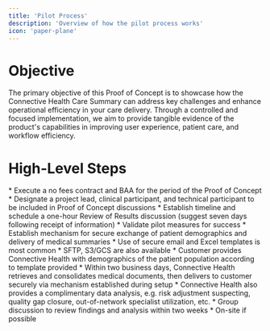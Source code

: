 ```yaml
---
title: 'Pilot Process'
description: 'Overview of how the pilot process works'
icon: 'paper-plane'
---
```


# Objective
The primary objective of this Proof of Concept is to showcase how the Connective Health Care Summary can address key
challenges and enhance operational efficiency in your care delivery. Through a controlled and focused implementation,
we aim to provide tangible evidence of the product's capabilities in improving user experience, patient care,
and workflow efficiency.

# High-Level Steps

<Steps>
    <Step title="Complete contract / BAA">
        * Execute a no fees contract and BAA for the period of the Proof of Concept
    </Step>
    <Step title="Set up Proof of Concept">
        * Designate a project lead, clinical participant, and technical participant to be included in Proof of Concept discussions
        * Establish timeline and schedule a one-hour Review of Results discussion (suggest seven days following receipt of information)
        * Validate pilot measures for success
        * Establish mechanism for secure exchange of patient demographics and delivery of medical summaries
            * Use of secure email and Excel templates is most common
            * SFTP, S3/GCS are also available
    </Step>
    <Step title="Execute Proof of Concept">
        * Customer provides Connective Health with demographics of the patient population according to template provided
        * Within two business days, Connective Health retrieves and consolidates medical documents, then delivers to customer securely via mechanism established during setup
        * Connective Health also provides a complimentary data analysis, e.g. risk adjustment suspecting, quality gap closure, out-of-network specialist utilization, etc.
    </Step>
    <Step title="Review Results">
        * Group discussion to review findings and analysis within two weeks
        * On-site if possible
    </Step>
</Steps>